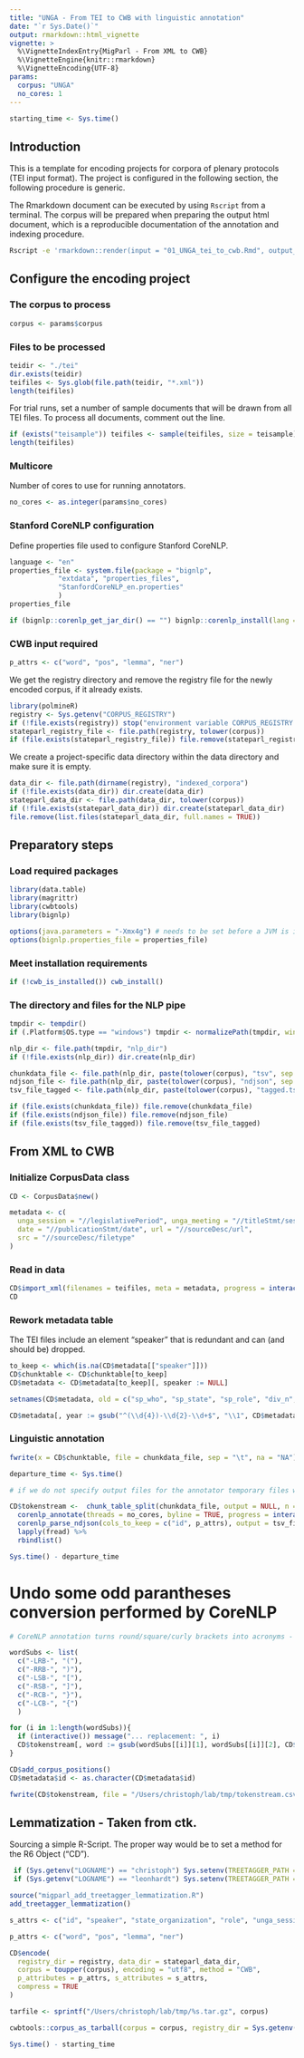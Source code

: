 ```yaml
---
title: "UNGA - From TEI to CWB with linguistic annotation"
date: "`r Sys.Date()`"
output: rmarkdown::html_vignette
vignette: >
  %\VignetteIndexEntry{MigParl - From XML to CWB}
  %\VignetteEngine{knitr::rmarkdown}
  %\VignetteEncoding{UTF-8}
params:
  corpus: "UNGA"
  no_cores: 1
---
```


```r
starting_time <- Sys.time()
```

## Introduction

This is a template for encoding projects for corpora of plenary protocols (TEI input format). The project is configured in the following section, the following procedure is generic.

The Rmarkdown document can be executed by using `Rscript` from a terminal. The corpus will be prepared when preparing the output html document, which is a reproducible documentation of the annotation and indexing procedure.

```sh
Rscript -e 'rmarkdown::render(input = "01_UNGA_tei_to_cwb.Rmd", output_format = "html_document", output_file = "01_UNGA_tei_to_cwb.html")'
```

## Configure the encoding project

### The corpus to process

```r
corpus <- params$corpus
```

### Files to be processed

```r

teidir <- "./tei"
dir.exists(teidir)
teifiles <- Sys.glob(file.path(teidir, "*.xml"))
length(teifiles)
```

For trial runs, set a number of sample documents that will be drawn from all TEI files. To process all documents, comment out the line.

```r
if (exists("teisample")) teifiles <- sample(teifiles, size = teisample)
length(teifiles)
```


### Multicore

Number of cores to use for running annotators.

```r
no_cores <- as.integer(params$no_cores)
```


### Stanford CoreNLP configuration

Define properties file used to configure Stanford CoreNLP.

```r
language <- "en"
properties_file <- system.file(package = "bignlp",
            "extdata", "properties_files",
            "StanfordCoreNLP_en.properties"
            )
properties_file
```

```r
if (bignlp::corenlp_get_jar_dir() == "") bignlp::corenlp_install(lang = language)
```

### CWB input required

```r
p_attrs <- c("word", "pos", "lemma", "ner")
```

We get the registry directory and remove the registry file for the newly encoded corpus, if it already exists. 

```r
library(polmineR)
registry <- Sys.getenv("CORPUS_REGISTRY")
if (!file.exists(registry)) stop("environment variable CORPUS_REGISTRY needs to be defined")
stateparl_registry_file <- file.path(registry, tolower(corpus))
if (file.exists(stateparl_registry_file)) file.remove(stateparl_registry_file)
```

We create a project-specific data directory within the data directory and make sure it is empty.
  
```r
data_dir <- file.path(dirname(registry), "indexed_corpora")
if (!file.exists(data_dir)) dir.create(data_dir)
stateparl_data_dir <- file.path(data_dir, tolower(corpus))
if (!file.exists(stateparl_data_dir)) dir.create(stateparl_data_dir)
file.remove(list.files(stateparl_data_dir, full.names = TRUE))
```



## Preparatory steps

### Load required packages

```r
library(data.table)
library(magrittr)
library(cwbtools)
library(bignlp)
```

```r
options(java.parameters = "-Xmx4g") # needs to be set before a JVM is initialized.
options(bignlp.properties_file = properties_file)
```

### Meet installation requirements

```r
if (!cwb_is_installed()) cwb_install()
```

### The directory and files for the NLP pipe

```r
tmpdir <- tempdir()
if (.Platform$OS.type == "windows") tmpdir <- normalizePath(tmpdir, winslash = "/")

nlp_dir <- file.path(tmpdir, "nlp_dir")
if (!file.exists(nlp_dir)) dir.create(nlp_dir)

chunkdata_file <- file.path(nlp_dir, paste(tolower(corpus), "tsv", sep = "."))
ndjson_file <- file.path(nlp_dir, paste(tolower(corpus), "ndjson", sep = "."))
tsv_file_tagged <- file.path(nlp_dir, paste(tolower(corpus), "tagged.tsv", sep = "_"))
```

```r
if (file.exists(chunkdata_file)) file.remove(chunkdata_file)
if (file.exists(ndjson_file)) file.remove(ndjson_file)
if (file.exists(tsv_file_tagged)) file.remove(tsv_file_tagged)
```


## From XML to CWB

### Initialize CorpusData class

```r
CD <- CorpusData$new()

metadata <- c(
  unga_session = "//legislativePeriod", unga_meeting = "//titleStmt/sessionNo",
  date = "//publicationStmt/date", url = "//sourceDesc/url",
  src = "//sourceDesc/filetype"
)
```

### Read in data

```r
CD$import_xml(filenames = teifiles, meta = metadata, progress = interactive())
CD
```

### Rework metadata table

The TEI files include an element "speaker" that is redundant and can (and should be) dropped.

```r
to_keep <- which(is.na(CD$metadata[["speaker"]]))
CD$chunktable <- CD$chunktable[to_keep]
CD$metadata <- CD$metadata[to_keep][, speaker := NULL]
```

```r
setnames(CD$metadata, old = c("sp_who", "sp_state", "sp_role", "div_n", "div_what"), new = c("speaker", "state_organization", "role", "agenda_item", "agenda_item_type"))
```

```r
CD$metadata[, year := gsub("^(\\d{4})-\\d{2}-\\d+$", "\\1", CD$metadata[["date"]])]
```


### Linguistic annotation

```r
fwrite(x = CD$chunktable, file = chunkdata_file, sep = "\t", na = "NA")
```


```r
departure_time <- Sys.time()

# if we do not specify output files for the annotator temporary files will be stored in the tempdir(). These files can become rather large. We change the target location here.

CD$tokenstream <-  chunk_table_split(chunkdata_file, output = NULL, n = no_cores, verbose = TRUE) %>%
  corenlp_annotate(threads = no_cores, byline = TRUE, progress = interactive()) %>%
  corenlp_parse_ndjson(cols_to_keep = c("id", p_attrs), output = tsv_file_tagged, threads = no_cores, progress = interactive()) %>%
  lapply(fread) %>%
  rbindlist()

Sys.time() - departure_time
```




# Undo some odd parantheses conversion performed by CoreNLP

```r
# CoreNLP annotation turns round/square/curly brackets into acronyms - redo that here.

wordSubs <- list(
  c("-LRB-", "("),
  c("-RRB-", ")"),
  c("-LSB-", "["),
  c("-RSB-", "]"),
  c("-RCB-", "}"), 
  c("-LCB-", "{")
  )

for (i in 1:length(wordSubs)){
  if (interactive()) message("... replacement: ", i)
  CD$tokenstream[, word := gsub(wordSubs[[i]][1], wordSubs[[i]][2], CD$tokenstream[["word"]])]
}

```


```r
CD$add_corpus_positions()
CD$metadata$id <- as.character(CD$metadata$id)
```


```r
fwrite(CD$tokenstream, file = "/Users/christoph/lab/tmp/tokenstream.csv")
```


## Lemmatization - Taken from ctk.

Sourcing a simple R-Script. The proper way would be to set a method for the R6 Object ("CD").

```r
 if (Sys.getenv("LOGNAME") == "christoph") Sys.setenv(TREETAGGER_PATH = "/opt/treetagger") 
 if (Sys.getenv("LOGNAME") == "leonhardt") Sys.setenv(TREETAGGER_PATH = "/home/leonhardt/lab/treetagger") 

source("migparl_add_treetagger_lemmatization.R")
add_treetagger_lemmatization()
```


```r
s_attrs <- c("id", "speaker", "state_organization", "role", "unga_session", "unga_meeting", "date", "year")

p_attrs <- c("word", "pos", "lemma", "ner")
```

```r
CD$encode(
  registry_dir = registry, data_dir = stateparl_data_dir,
  corpus = toupper(corpus), encoding = "utf8", method = "CWB",
  p_attributes = p_attrs, s_attributes = s_attrs,
  compress = TRUE
)
```

```r
tarfile <- sprintf("/Users/christoph/lab/tmp/%s.tar.gz", corpus)

cwbtools::corpus_as_tarball(corpus = corpus, registry_dir = Sys.getenv("CORPUS_REGISTRY"), tarfile = tarfile)
```

```r
Sys.time() - starting_time
```
